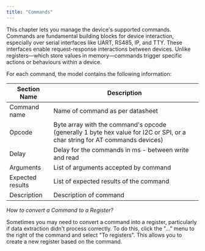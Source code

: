 ```yaml
---
title: "Commands"
---
```


This chapter lets you manage the device's supported commands. Commands are fundamental building blocks for device interaction, especially over serial interfaces like UART, RS485, IP, and TTY. These interfaces enable request-response interactions between devices. Unlike registers—which store values in memory—commands trigger specific actions or behaviours within a device.

For each command, the model contains the following information:

| Section Name     | Description                                                                                                                |
| ---------------- | -------------------------------------------------------------------------------------------------------------------------- |
| Command name     | Name of command as per datasheet                                                                                           |
| Opcode           | Byte array with the command's opcode (generally 1 byte hex value for I2C or SPI, or a char string for AT commands devices) |
| Delay            | Delay for the commands in ms - between write and read                                                                      |
| Arguments        | List of arguments accepted by command                                                                                      |
| Expected results | List of expected results of the command                                                                                    |
| Description      | Description of command                                                                                                     |

*How to convert a Command to a Register?*

Sometimes you may need to convert a command into a register, particularly if data extraction didn't process correctly. To do this, click the "..." menu to the right of the command and select "To registers". This allows you to create a new register based on the command.